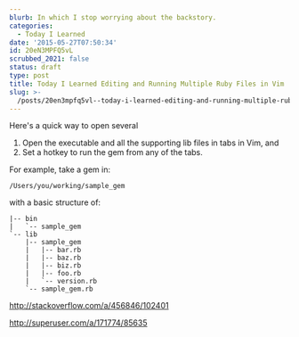 ```yaml
---
blurb: In which I stop worrying about the backstory.
categories:
  - Today I Learned
date: '2015-05-27T07:50:34'
id: 20eN3MPFQ5vL
scrubbed_2021: false
status: draft
type: post
title: Today I Learned Editing and Running Multiple Ruby Files in Vim
slug: >-
  /posts/20en3mpfq5vl--today-i-learned-editing-and-running-multiple-ruby-files-in-vim
---
```



Here's a quick way to open several 

1. Open the executable and all the supporting lib files in tabs in Vim, and
2. Set a hotkey to run the gem from any of the tabs.

For example, take a gem in:

    /Users/you/working/sample_gem

with a basic structure of:

    |-- bin
    |   `-- sample_gem
    `-- lib
        |-- sample_gem
        |   |-- bar.rb
        |   |-- baz.rb
        |   |-- biz.rb
        |   |-- foo.rb
        |   `-- version.rb
        `-- sample_gem.rb




http://stackoverflow.com/a/456846/102401

http://superuser.com/a/171774/85635


